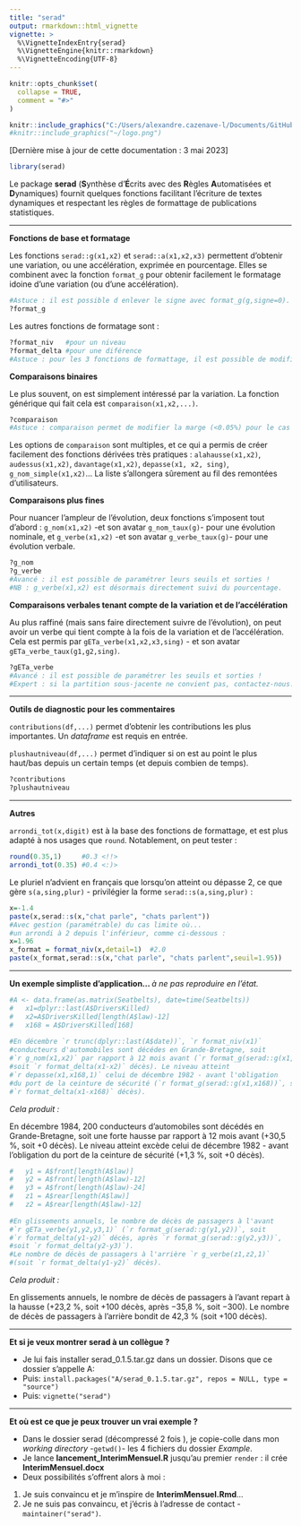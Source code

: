 ```yaml
---
title: "serad"
output: rmarkdown::html_vignette
vignette: >
  %\VignetteIndexEntry{serad}
  %\VignetteEngine{knitr::rmarkdown}
  %\VignetteEncoding{UTF-8}
---
```


```r
knitr::opts_chunk$set(
  collapse = TRUE,
  comment = "#>"
)
```

```r
knitr::include_graphics("C:/Users/alexandre.cazenave-l/Documents/GitHub/Serad/man/figures/logo.png")
#knitr::include_graphics("~/logo.png") 
```

[Dernière mise à jour de cette documentation : 3 mai 2023]

```r
library(serad)
```


Le package **serad** (**S**ynthèse d'**É**crits avec des **R**ègles **A**utomatisées et **D**ynamiques) fournit quelques fonctions facilitant l'écriture de textes dynamiques et respectant les règles de formattage de publications statistiques.

***
**Fonctions de base et formatage**

Les fonctions `serad::g(x1,x2)` et `serad::a(x1,x2,x3)` permettent d'obtenir une variation, ou une accélération, exprimée en pourcentage.
Elles se combinent avec la fonction `format_g` pour obtenir facilement le formatage idoine d'une variation (ou d'une accélération).
```r
#Astuce : il est possible d enlever le signe avec format_g(g,signe=0).
?format_g
```
Les autres fonctions de formatage sont :
```r
?format_niv   #pour un niveau
?format_delta #pour une diférence
#Astuce : pour les 3 fonctions de formattage, il est possible de modifier le niveau d'arrondi. Il est même possible de modifier le comportement par défaut.
```


**Comparaisons binaires**

Le plus souvent, on est simplement intéressé par la variation. La fonction générique qui fait cela est `comparaison(x1,x2,...)`.
```r
?comparaison
#Astuce : comparaison permet de modifier la marge (<0.05%) pour le cas d'egalite.
```
Les options de `comparaison` sont multiples, et ce qui a permis de créer facilement des fonctions dérivées très pratiques : `alahausse(x1,x2)`, `audessus(x1,x2)`, `davantage(x1,x2)`, `depasse(x1, x2, sing)`, `g_nom_simple(x1,x2)`... La liste s'allongera sûrement au fil des remontées d'utilisateurs.


**Comparaisons plus fines**

Pour nuancer l'ampleur de l'évolution, deux fonctions s'imposent tout d'abord : `g_nom(x1,x2)` -et son avatar `g_nom_taux(g)`- pour une évolution nominale, et `g_verbe(x1,x2)` -et son avatar `g_verbe_taux(g)`- pour une évolution verbale.
```r
?g_nom
?g_verbe
#Avancé : il est possible de paramétrer leurs seuils et sorties !
#NB : g_verbe(x1,x2) est désormais directement suivi du pourcentage.
```


**Comparaisons verbales tenant compte de la variation et de l'accélération**

Au plus raffiné (mais sans faire directement suivre de l'évolution), on peut avoir un verbe qui tient compte à la fois de la variation et de l'accélération. Cela est permis par `gETa_verbe(x1,x2,x3,sing)` - et son avatar `gETa_verbe_taux(g1,g2,sing)`.
```r
?gETa_verbe
#Avancé : il est possible de paramétrer les seuils et sorties !
#Expert : si la partition sous-jacente ne convient pas, contactez-nous.
```

***
**Outils de diagnostic pour les commentaires**

`contributions(df,...)` permet d'obtenir les contributions les plus importantes. Un *dataframe* est requis en entrée.

`plushautniveau(df,...)` permet d'indiquer si on est au point le plus haut/bas depuis un certain temps (et depuis combien de temps).
```r
?contributions
?plushautniveau
```


***
**Autres**

`arrondi_tot(x,digit)` est à la base des fonctions de formattage, et est plus adapté à nos usages que `round`. Notablement, on peut tester :
```r
round(0.35,1)     #0.3 <!!>
arrondi_tot(0.35) #0.4 <:)>
```

Le pluriel n'advient en français que lorsqu'on atteint ou dépasse 2, ce que gère `s(a,sing,plur)` - privilégier la forme `serad::s(a,sing,plur)` :
```r
x=-1.4
paste(x,serad::s(x,"chat parle", "chats parlent"))
#Avec gestion (paramétrable) du cas limite où...
#un arrondi à 2 depuis l'inférieur, comme ci-dessous :
x=1.96
x_format = format_niv(x,detail=1)  #2.0
paste(x_format,serad::s(x,"chat parle", "chats parlent",seuil=1.95))
```



***
**Un exemple simpliste d'application... **
*à ne pas reproduire en l'état.*

```r
#A <- data.frame(as.matrix(Seatbelts), date=time(Seatbelts))
#   x1=dplyr::last(A$DriversKilled)
#   x2=A$DriversKilled[length(A$law)-12]
#   x168 = A$DriversKilled[168]
   
#En décembre `r trunc(dplyr::last(A$date))`, `r format_niv(x1)` 
#conducteurs d'automobiles sont décédes en Grande-Bretagne, soit 
#`r g_nom(x1,x2)` par rapport à 12 mois avant (`r format_g(serad::g(x1,x2))`,
#soit `r format_delta(x1-x2)` décès). Le niveau atteint 
#`r depasse(x1,x168,1)` celui de décembre 1982 - avant l'obligation 
#du port de la ceinture de sécurité (`r format_g(serad::g(x1,x168))`, soit 
#`r format_delta(x1-x168)` décès).
```
*Cela produit :*

En décembre 1984, 200 conducteurs d’automobiles sont décédés en Grande-Bretagne, soit une forte hausse par rapport à 12 mois avant (+30,5 %, soit +0 décès). Le niveau atteint excède celui de décembre 1982 - avant l’obligation du port de la ceinture de sécurité (+1,3 %, soit +0 décès).

```r
#   y1 = A$front[length(A$law)]
#   y2 = A$front[length(A$law)-12]
#   y3 = A$front[length(A$law)-24]
#   z1 = A$rear[length(A$law)]
#   z2 = A$rear[length(A$law)-12]
   
#En glissements annuels, le nombre de décès de passagers à l'avant 
#`r gETa_verbe(y1,y2,y3,1)` (`r format_g(serad::g(y1,y2))`, soit 
#`r format_delta(y1-y2)` décès, après `r format_g(serad::g(y2,y3))`, 
#soit `r format_delta(y2-y3)`).
#Le nombre de décès de passagers à l'arrière `r g_verbe(z1,z2,1)`
#(soit `r format_delta(y1-y2)` décès).
```
*Cela produit :*

En glissements annuels, le nombre de décès de passagers à l’avant repart à la hausse (+23,2 %, soit +100 décès, après −35,8 %, soit −300). Le nombre de décès de passagers à l’arrière bondit de 42,3 % (soit +100 décès).


***
**Et si je veux montrer serad à un collègue ? **

- Je lui fais installer serad_0.1.5.tar.gz dans un dossier. Disons que ce dossier s'appelle A:
- Puis: ```install.packages("A/serad_0.1.5.tar.gz", repos = NULL, type = "source")```
- Puis: ```vignette("serad")```

***
**Et où est ce que je peux trouver un vrai exemple ?**

- Dans le dossier serad (décompressé 2 fois ), je copie-colle dans mon *working directory* -```getwd()```- les 4 fichiers du dossier *Example*.
- Je lance **lancement_InterimMensuel.R** jusqu'au premier ```render``` : il crée **InterimMensuel.docx**
- Deux possibilités s'offrent alors à moi :

1. Je suis convaincu et je m'inspire de **InterimMensuel.Rmd**...
2. Je ne suis pas convaincu, et j'écris à l'adresse de contact - ```maintainer("serad")```.


